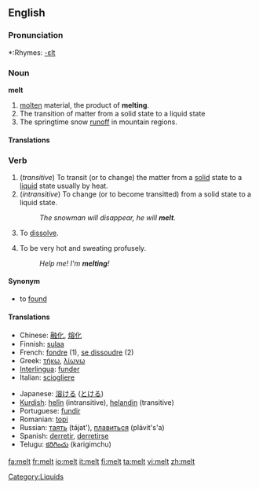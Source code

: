 ==English==

===Pronunciation===
*:Rhymes: [[Rhymes:English:-ɛlt|-ɛlt]]

===Noun===
'''melt'''  {{uncountable}}
# [[molten]] material, the product of '''melting'''.
# The transition of matter from a solid state to a liquid state
# The springtime snow [[runoff]] in mountain regions.

====Translations====
{{top}}
{{bottom}}

===Verb===
{{en-verb}}
# (''transitive'') To transit (or to change) the matter from a [[solid]] state to a [[liquid]] state usually by heat.
# (''intransitive'') To change (or to become transitted) from a solid state to a liquid state. 
#: ''The snowman will disappear, he will '''melt'''.''
# {{Colloquial}}To [[dissolve]].
# {{Colloquial}}To be very hot and sweating profusely.
#:''Help me!  I'm '''melting'''!''

====Synonym====
* to [[found]]

====Translations====
{{top}}
*Chinese: [[融化]], [[熔化]]
*Finnish: [[sulaa]]
*French: [[fondre]] (1), [[se dissoudre]] (2)
*Greek: [[τήκω]], [[λίωνω]]
*[[Interlingua]]: [[funder]]
*Italian: [[sciogliere]]
{{mid}}
*Japanese: [[溶ける]] ([[とける]])
*[[Kurdish]]: [[helîn]] (intransitive), [[helandin]] (transitive)
*Portuguese: [[fundir]]
*Romanian: [[topi]]
*Russian: [[таять]] (tájat'), [[плавиться]] (plávit's'a)
*Spanish: [[derretir]], [[derretirse]]
*Telugu: [[కరిగించు]] (karigimchu)
{{bottom}}

[[Category:Liquids]]

[[fa:melt]]
[[fr:melt]]
[[io:melt]]
[[it:melt]]
[[fi:melt]]
[[ta:melt]]
[[vi:melt]]
[[zh:melt]]